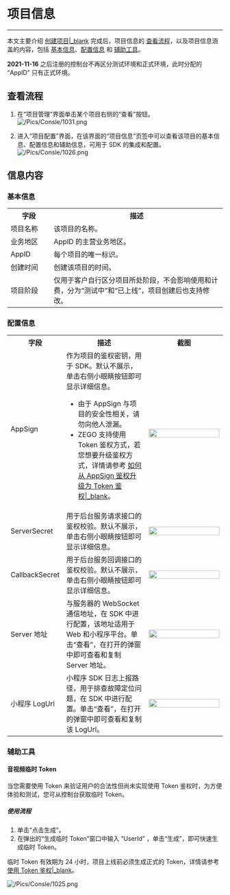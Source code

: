 # 项目信息

- - -

本文主要介绍 [创建项目\|_blank](#14213) 完成后，项目信息的 [查看流程](12107#1)，以及项目信息涵盖的内容，包括 [基本信息](12107#2_1)、[配置信息](12107#2_2) 和 [辅助工具](12107#2_3)。


<div class="mk-warning">

**2021-11-16** 之后注册的控制台不再区分测试环境和正式环境，此时分配的 “AppID” 只有正式环境。
</div>

## 查看流程

1. 在“项目管理”界面单击某个项目右侧的“查看”按钮。   
![/Pics/Consle/1031.png](http://doc.oa.zego.im/Pics/Consle/1031.png)

2. 进入“项目配置”界面，在该界面的“项目信息”页签中可以查看该项目的基本信息、配置信息和辅助信息，可用于 SDK 的集成和配置。   
![/Pics/Consle/1026.png](http://doc.oa.zego.im/Pics/Consle/1026.png)

## 信息内容

### 基本信息


<table>
  <colgroup>
    <col width="20%">
    <col width="80%">
  </colgroup>
<tbody><tr>
<th>字段</th>
<th>描述</th>
</tr>
<tr>
<td>项目名称</td>
<td>该项目的名称。</td>
</tr>
<tr>
<td>业务地区</td>
<td>AppID 的主营业务地区。</td>
</tr>
<tr>
<td>AppID</td>
<td>每个项目的唯一标识。</td>
</tr>
<tr>
<td>创建时间</td>
<td>创建该项目的时间。</td>
</tr>
<tr>
<td>项目阶段</td>
<td>仅用于客户自行区分项目所处阶段，不会影响使用和计费，分为“测试中”和“已上线”，项目创建后也支持修改。</td>
</tr>
</tbody></table>

### 配置信息

<table>
  <colgroup>
    <col width="20%">
    <col width="40%">
    <col width="40%">
  </colgroup>
<tbody><tr>
<th>字段</th>
<th>描述</th>
<th>截图</th>
</tr>
<tr>
<td>AppSign</td>
<td>作为项目的鉴权密钥，用于 SDK。默认不展示，单击右侧小眼睛按钮即可显示详细信息。
<div class="mk-warning">

- 由于 AppSign 与项目的安全性相关，请勿向他人泄漏。
- ZEGO 支持使用 Token 鉴权方式，若您想要升级鉴权方式，详情请参考 [如何从 AppSign 鉴权升级为 Token 鉴权|_blank](https://doc-zh.zego.im/faq/token_upgrade?product=ExpressVideo&amp;platform=ios)。
</div></td>
<td>&nbsp;<img src="/Pics/Consle/1027.png" width="100%"></td>
</tr>
<tr>
<td>ServerSecret</td>
<td>用于后台服务请求接口的鉴权校验。默认不展示，单击右侧小眼睛按钮即可显示详细信息。</td>
<td><img src="/Pics/Consle/1028.png" width="100%"></td>
</tr>
<tr>
<td>CallbackSecret</td>
<td>用于后台服务回调接口的鉴权校验。默认不展示，单击右侧小眼睛按钮即可显示详细信息。</td>
<td><img src="/Pics/Consle/1032.png" width="100%"></td>
</tr>
<tr>
<td>Server 地址</td>
<td>与服务器的 WebSocket 通信地址，在 SDK 中进行配置，该地址适用于 Web 和小程序平台。单击“查看”，在打开的弹窗中即可查看和复制 Server 地址。</td>
<td><img src="/Pics/Consle/1029.png" width="100%"></td>
</tr>
<tr>
<td>小程序 LogUrl</td>
<td>小程序 SDK 日志上报路径，用于排查故障定位问题，在 SDK 中进行配置。单击“查看”，在打开的弹窗中即可查看和复制该 LogUrl。</td>
<td><img src="/Pics/Consle/1030.png" width=100%></td>
</tr>
</tbody></table>


### 辅助工具

#### 音视频临时 Token   

当您需要使用 Token 来验证用户的合法性但尚未实现使用 Token 鉴权时，为方便体验和测试，您可从控制台获取临时 Token。

##### 使用流程

1. 单击“点击生成”。
2. 在弹出的“生成临时 Token”窗口中输入 “UserId” ，单击“生成”，即可快速生成临时 Token。
    
<div class="mk-warning">

临时 Token 有效期为 24 小时，项目上线前必须生成正式的 Token，详情请参考 [使用 Token 鉴权\|_blank](#10360)。
</div>

![/Pics/Consle/1025.png](http://doc.oa.zego.im/Pics/Consle/1025.png)
